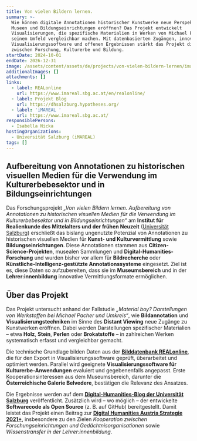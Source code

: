 ```yaml
---
title: Von vielen Bildern lernen.
summary: >-
  Wie können digitale Annotationen historischer Kunstwerke neue Perspektiven in
  Museen und Bildungseinrichtungen eröffnen? Das Projekt entwickelt
  Visualisierungen, die spezifische Materialien in Werken von Michael Pacher und
  seinem Umfeld vergleichbar machen. Mit datenbasierten Zugängen, innovativer
  Visualisierungssoftware und offenen Ergebnissen stärkt das Projekt die Brücke
  zwischen Forschung, Kulturerbe und Bildung.
startDate: 2024-10-01
endDate: 2026-12-31
image: /assets/content/assets/de/projects/von-vielen-bildern-lernen/image.png
additionalImages: []
attachments: []
links:
  - label: REALonline
    url: https://www.imareal.sbg.ac.at/en/realonline/
  - label: Projekt Blog
    url: https://dhsalzburg.hypotheses.org/
  - label: 'iMAREAL '
    url: https://www.imareal.sbg.ac.at/
responsiblePersons:
  - Isabella Nicka
hostingOrganizations:
  - Universität Salzburg (iMAREAL)
tags: []
---
```

## **Aufbereitung von Annotationen zu historischen visuellen Medien für die Verwendung im Kulturerbebesektor und in Bildungseinrichtungen**

Das Forschungsprojekt *„Von vielen Bildern lernen.  Aufbereitung von Annotationen zu historischen visuellen Medien für die Verwendung im Kulturerbebesektor und in Bildungseinrichtungen“* am **Institut für Realienkunde des Mittelalters und der frühen Neuzeit** ([Universität Salzburg](/consortium/university-of-salzburg/)) erschließt das bislang ungenutzte Potenzial von Annotationen zu historischen visuellen Medien für **Kunst- und Kulturvermittlung** sowie **Bildungseinrichtungen**. Diese Annotationen stammen aus **Citizen-Science-Projekten**, musealen Sammlungen und **Digital-Humanities-Forschung** und wurden bisher vor allem für **Bildrecherche** oder **Künstliche-Intelligenz-gestützte Annotationssysteme** eingesetzt. Ziel ist es, diese Daten so aufzubereiten, dass sie im **Museumsbereich** und in der **Lehrer:innenbildung** innovative Vermittlungsformate ermöglichen.

## Über das Projekt

Das Projekt untersucht anhand der Fallstudie *„Material boy? Darstellungen von Werkstoffen bei Michael Pacher und Umkreis“*, wie **Bildannotation** und **Visualisierungstechniken** im Sinne des **Distant Viewing** neue Zugänge zu Kunstwerken eröffnen. Dabei werden Darstellungen spezifischer Materialien – etwa **Holz**, **Stein**, **Perlen** oder **Brokatstoffe** – in zahlreichen Werken systematisch erfasst und vergleichbar gemacht.

Die technische Grundlage bilden Daten aus der [**Bilddatenbank REALonline**](https://www.imareal.sbg.ac.at/en/realonline/), die für den Export in Visualisierungssoftware geprüft, überarbeitet und optimiert werden. Parallel wird geeignete **Visualisierungssoftware für Kulturerbe-Anwendungen** evaluiert und gegebenenfalls angepasst. Erste Kooperationsinteressen aus dem Museumsbereich, darunter die **Österreichische Galerie Belvedere**, bestätigen die Relevanz des Ansatzes.

Die Ergebnisse werden auf dem [**Digital-Humanities-Blog der Universität Salzburg**](https://dhsalzburg.hypotheses.org/) veröffentlicht. Zusätzlich wird – wo möglich – der entwickelte **Softwarecode als Open Source** (z. B. auf GitHub) bereitgestellt. Damit leistet das Projekt einen Beitrag zur [**Digital Humanities Austria Strategie 2021+**](https://gams.uni-graz.at/o:clariah.dha-strategie-2021), insbesondere zu den Zielen *Kooperation zwischen Forschungseinrichtungen und Gedächtnisorganisationen* sowie *Wissenstransfer in der Lehrer:innenbildung*.
